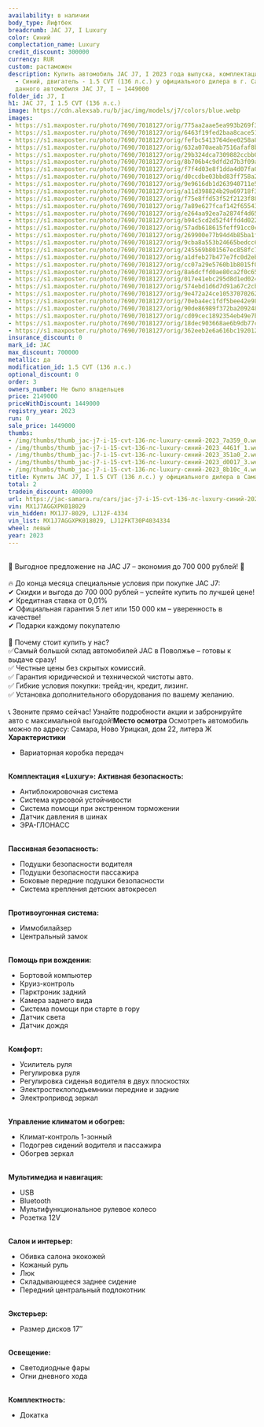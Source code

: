```yaml
---
availability: в наличии
body_type: Лифтбек
breadcrumb: JAC J7, I Luxury
color: Синий
complectation_name: Luxury
credit_discount: 300000
currency: RUR
custom: растаможен
description: Купить автомобиль JAC J7, I 2023 года выпуска, комплектация Luxury, цвет
  - Синий, двигатель - 1.5 CVT (136 л.с.) у официального дилера в г. Самара. Стоимость
  данного автомобиля JAC J7, I – 1449000
folder_id: J7, I
h1: JAC J7, I 1.5 CVT (136 л.с.)
image: https://cdn.alexsab.ru/b/jac/img/models/j7/colors/blue.webp
images:
- https://s1.maxposter.ru/photo/7690/7018127/orig/775aa2aae5ea993b269f34b22bf7a359.jpg?sid=14&5d984b298ec87e6f94953c0dd5877dbb
- https://s1.maxposter.ru/photo/7690/7018127/orig/6463f19fed2baa8cace51d20f6a4461f.jpg?sid=14&5d984b298ec87e6f94953c0dd5877dbb
- https://s1.maxposter.ru/photo/7690/7018127/orig/fefbc5413764dee0258a8fdb742351a0.jpg?sid=14&5d984b298ec87e6f94953c0dd5877dbb
- https://s1.maxposter.ru/photo/7690/7018127/orig/632a070aeab7516afaf8b988f71d0017.jpg?sid=14&5d984b298ec87e6f94953c0dd5877dbb
- https://s1.maxposter.ru/photo/7690/7018127/orig/29b324dca7309882ccbb00c1f8e8b10c.jpg?sid=14&5d984b298ec87e6f94953c0dd5877dbb
- https://s1.maxposter.ru/photo/7690/7018127/orig/8b706b4c9dfd2d7b3f09a7e32fa15bcd.jpg?sid=14&5d984b298ec87e6f94953c0dd5877dbb
- https://s1.maxposter.ru/photo/7690/7018127/orig/f7f4d03e8f1dda4d07fa0bef443f1660.jpg?sid=14&5d984b298ec87e6f94953c0dd5877dbb
- https://s1.maxposter.ru/photo/7690/7018127/orig/d0ccdbe03bbd83ff758a2ce7bc8149df.jpg?sid=14&5d984b298ec87e6f94953c0dd5877dbb
- https://s1.maxposter.ru/photo/7690/7018127/orig/9e9616db1d263940711e526a398f5dea.jpg?sid=14&5d984b298ec87e6f94953c0dd5877dbb
- https://s1.maxposter.ru/photo/7690/7018127/orig/a11d398824b29a69718f372ae9978041.jpg?sid=14&5d984b298ec87e6f94953c0dd5877dbb
- https://s1.maxposter.ru/photo/7690/7018127/orig/f75e8ffd53f52f2123f88e5e30623e62.jpg?sid=14&5d984b298ec87e6f94953c0dd5877dbb
- https://s1.maxposter.ru/photo/7690/7018127/orig/7a89e627fcaf142f6554326844ef1bdc.jpg?sid=14&5d984b298ec87e6f94953c0dd5877dbb
- https://s1.maxposter.ru/photo/7690/7018127/orig/e264aa92ea7a2874f4d65d604bf7c6af.jpg?sid=14&5d984b298ec87e6f94953c0dd5877dbb
- https://s1.maxposter.ru/photo/7690/7018127/orig/b94c5cd2d52f4ffd4d022445b651818d.jpg?sid=14&5d984b298ec87e6f94953c0dd5877dbb
- https://s1.maxposter.ru/photo/7690/7018127/orig/57adb618615feff91cc0c1993cc3d752.jpg?sid=14&5d984b298ec87e6f94953c0dd5877dbb
- https://s1.maxposter.ru/photo/7690/7018127/orig/269900e77b94d4b85ba1f652fadad248.jpg?sid=14&5d984b298ec87e6f94953c0dd5877dbb
- https://s1.maxposter.ru/photo/7690/7018127/orig/9cba8a553b24665bedcc65c942c3d8c9.jpg?sid=14&5d984b298ec87e6f94953c0dd5877dbb
- https://s1.maxposter.ru/photo/7690/7018127/orig/245569b801567ec858fc75320da0118b.jpg?sid=14&5d984b298ec87e6f94953c0dd5877dbb
- https://s1.maxposter.ru/photo/7690/7018127/orig/a1dfeb27b477e7fc0d2ebe83ff1e2611.jpg?sid=14&5d984b298ec87e6f94953c0dd5877dbb
- https://s1.maxposter.ru/photo/7690/7018127/orig/cc07a29e5760b1b8015f01abc6a39b61.jpg?sid=14&5d984b298ec87e6f94953c0dd5877dbb
- https://s1.maxposter.ru/photo/7690/7018127/orig/8a6dcffd0ae80ca2f0c6548aac140c36.jpg?sid=14&5d984b298ec87e6f94953c0dd5877dbb
- https://s1.maxposter.ru/photo/7690/7018127/orig/017e41ebc295d8d1ed024ec677c2e3d7.jpg?sid=14&5d984b298ec87e6f94953c0dd5877dbb
- https://s1.maxposter.ru/photo/7690/7018127/orig/574ebd1d6d7d91a67c2cb98f71e8b976.jpg?sid=14&5d984b298ec87e6f94953c0dd5877dbb
- https://s1.maxposter.ru/photo/7690/7018127/orig/9e472a24ce1053707026283fc0b2b31e.jpg?sid=14&5d984b298ec87e6f94953c0dd5877dbb
- https://s1.maxposter.ru/photo/7690/7018127/orig/70eba4ec1fdf5bee42e989e628c5f8d6.jpg?sid=14&5d984b298ec87e6f94953c0dd5877dbb
- https://s1.maxposter.ru/photo/7690/7018127/orig/90de86989f372ba209248e3ac8ba93f0.jpg?sid=14&5d984b298ec87e6f94953c0dd5877dbb
- https://s1.maxposter.ru/photo/7690/7018127/orig/cd09cec1892354eb49e7b99d47a2cc19.jpg?sid=14&5d984b298ec87e6f94953c0dd5877dbb
- https://s1.maxposter.ru/photo/7690/7018127/orig/18dec903668ae6b9db77cca12cbdf08d.jpg?sid=14&5d984b298ec87e6f94953c0dd5877dbb
- https://s1.maxposter.ru/photo/7690/7018127/orig/362eeb2e6a616bc1920127739b89621d.jpg?sid=14&5d984b298ec87e6f94953c0dd5877dbb
insurance_discount: 0
mark_id: JAC
max_discount: 700000
metallic: да
modification_id: 1.5 CVT (136 л.с.)
optional_discount: 0
order: 3
owners_number: Не было владельцев
price: 2149000
priceWithDiscount: 1449000
registry_year: 2023
run: 0
sale_price: 1449000
thumbs:
- /img/thumbs/thumb_jac-j7-i-15-cvt-136-лс-luxury-синий-2023_7a359_0.webp
- /img/thumbs/thumb_jac-j7-i-15-cvt-136-лс-luxury-синий-2023_4461f_1.webp
- /img/thumbs/thumb_jac-j7-i-15-cvt-136-лс-luxury-синий-2023_351a0_2.webp
- /img/thumbs/thumb_jac-j7-i-15-cvt-136-лс-luxury-синий-2023_d0017_3.webp
- /img/thumbs/thumb_jac-j7-i-15-cvt-136-лс-luxury-синий-2023_8b10c_4.webp
title: Купить JAC J7, I 1.5 CVT (136 л.с.) у официального дилера в Самаре
total: 2
tradein_discount: 400000
url: https://jac-samara.ru/cars/jac-j7-i-15-cvt-136-лс-luxury-синий-2023/
vin: MX1J7AGGXPK018029
vin_hidden: MX1J7-8029, LJ12F-4334
vin_list: MX1J7AGGXPK018029, LJ12FKT30P4034334
wheel: левый
year: 2023
---
```

<br/>
🚀 Выгодное предложение на JAC J7 – экономия до 700 000 рублей! 🚀<br/>
<br/>
🔥 До конца месяца специальные условия при покупке JAC J7:<br/>
✔ Скидки и выгода до 700 000 рублей – успейте купить по лучшей цене!<br/>
✔ Кредитная ставка от 0,01%<br/>
✔ Официальная гарантия 5 лет или 150 000 км – уверенность в качестве!<br/>
✔ Подарки каждому покупателю <br/>
<br/>
📌 Почему стоит купить у нас?<br/>
✅Самый большой склад автомобилей JAC в Поволжье – готовы к выдаче сразу!<br/>
✅ Честные цены без скрытых комиссий.<br/>
✅ Гарантия юридической и технической чистоты авто.<br/>
✅ Гибкие условия покупки: трейд-ин, кредит, лизинг.<br/>
✅ Установка дополнительного оборудования по вашему желанию.<br/>
<br/>
📞 Звоните прямо сейчас! Узнайте подробности акции и забронируйте авто с максимальной выгодой!<strong>Место осмотра</strong> Осмотреть автомобиль можно по адресу: Самара, Ново Урицкая, дом 22, литера Ж <strong>Характеристики</strong>
<ul>
<li>Вариаторная коробка передач</li>
</ul>
<br/> <strong>Комплектация «Luxury»:</strong> <strong>Активная безопасность:</strong>
<ul>
<li>Антиблокировочная система</li>
<li>Система курсовой устойчивости</li>
<li>Система помощи при экстренном торможении</li>
<li>Датчик давления в шинах</li>
<li>ЭРА-ГЛОНАСС</li>
</ul>
<br/> <strong>Пассивная безопасность:</strong>
<ul>
<li>Подушки безопасности водителя</li>
<li>Подушки безопасности пассажира</li>
<li>Боковые передние подушки безопасности</li>
<li>Система крепления детских автокресел</li>
</ul>
<br/> <strong>Противоугонная система:</strong>
<ul>
<li>Иммобилайзер</li>
<li>Центральный замок</li>
</ul>
<br/> <strong>Помощь при вождении:</strong>
<ul>
<li>Бортовой компьютер</li>
<li>Круиз-контроль</li>
<li>Парктроник задний</li>
<li>Камера заднего вида</li>
<li>Система помощи при старте в гору</li>
<li>Датчик света</li>
<li>Датчик дождя</li>
</ul>
<br/> <strong>Комфорт:</strong>
<ul>
<li>Усилитель руля</li>
<li>Регулировка руля</li>
<li>Регулировка сиденья водителя в двух плоскостях</li>
<li>Электростеклоподъемники передние и задние</li>
<li>Электропривод зеркал</li>
</ul>
<br/> <strong>Управление климатом и обогрев:</strong>
<ul>
<li>Климат-контроль 1-зонный</li>
<li>Подогрев сидений водителя и пассажира</li>
<li>Обогрев зеркал</li>
</ul>
<br/> <strong>Мультимедиа и навигация:</strong>
<ul>
<li>USB</li>
<li>Bluetooth</li>
<li>Мультифункциональное рулевое колесо</li>
<li>Розетка 12V</li>
</ul>
<br/> <strong>Салон и интерьер:</strong>
<ul>
<li>Обивка салона экокожей</li>
<li>Кожаный руль</li>
<li>Люк</li>
<li>Складывающееся заднее сидение</li>
<li>Передний центральный подлокотник</li>
</ul>
<br/> <strong>Экстерьер:</strong>
<ul>
<li>Размер дисков 17″</li>
</ul>
<br/> <strong>Освещение:</strong>
<ul>
<li>Светодиодные фары</li>
<li>Огни дневного хода</li>
</ul>
<br/> <strong>Комплектность:</strong>
<ul>
<li>Докатка</li>
</ul>
